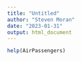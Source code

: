 ```yaml
---
title: "Untitled"
author: "Steven Moran"
date: "2023-01-31"
output: html_document
---
```


```r
help(AirPassengers)
```

